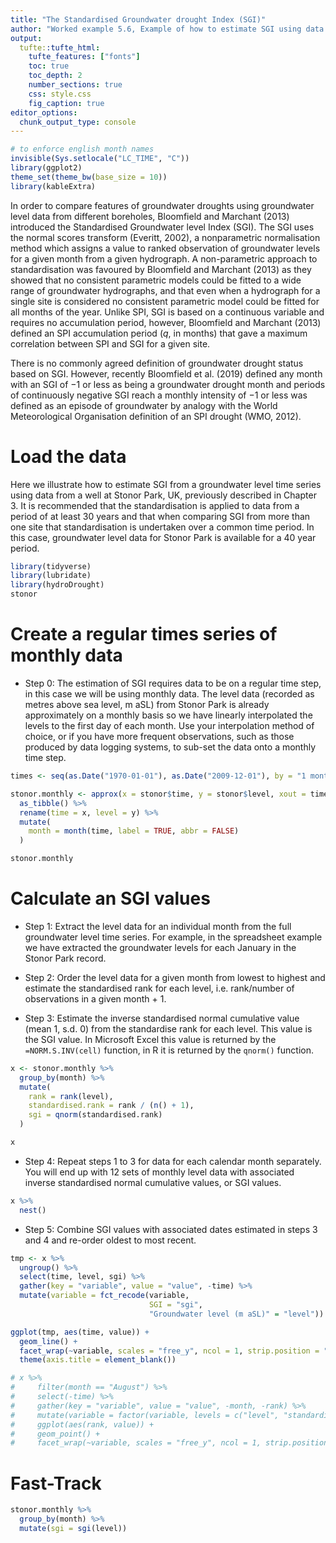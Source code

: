 ```yaml
---
title: "The Standardised Groundwater drought Index (SGI)"
author: "Worked example 5.6, Example of how to estimate SGI using data from Stonor Park, UK"
output: 
  tufte::tufte_html:
    tufte_features: ["fonts"]
    toc: true
    toc_depth: 2
    number_sections: true
    css: style.css
    fig_caption: true
editor_options: 
  chunk_output_type: console
---
```


```r
# to enforce english month names
invisible(Sys.setlocale("LC_TIME", "C"))
library(ggplot2)
theme_set(theme_bw(base_size = 10))
library(kableExtra)
```



In order to compare features of groundwater droughts using groundwater level data from different boreholes, Bloomfield and Marchant (2013) introduced the Standardised Groundwater level Index (SGI). The SGI uses the normal scores transform (Everitt, 2002), a nonparametric normalisation method which assigns a value to ranked observation of groundwater levels for a given month from a given hydrograph. A non-parametric approach to standardisation was favoured by Bloomfield and Marchant (2013) as they showed that no consistent parametric models could be fitted to a wide range of groundwater hydrographs, and that even when a hydrograph for a single site is considered no consistent parametric model could be fitted for all months of the year. Unlike SPI, SGI is based on a continuous variable and requires no accumulation period, however, Bloomfield and Marchant (2013) defined an SPI accumulation period ($q$, in months) that gave a maximum correlation between SPI and SGI for a given site.

There is no commonly agreed definition of groundwater drought status based on SGI. However, recently Bloomfield et al. (2019) defined any month with an SGI of −1 or less as being a groundwater drought month and periods of continuously negative SGI reach a monthly intensity of −1 or less was defined as an episode of groundwater by analogy with the World Meteorological Organisation definition of an SPI drought (WMO, 2012).

# Load the data

Here we illustrate how to estimate SGI from a groundwater level time series using data from a well at Stonor Park, UK, previously described in Chapter 3. It is recommended that the standardisation is applied to data from a period of at least 30 years and that when comparing SGI from more than one site that standardisation is undertaken over a common time period. In this case, groundwater level data for Stonor Park is available for a 40 year period. 


```r
library(tidyverse)
library(lubridate)
library(hydroDrought)
stonor 
```


# Create a regular times series of monthly data
* Step 0: The estimation of SGI requires data to be on a regular time step, in this case we will be using monthly data. The level data (recorded as metres above sea level, m aSL) from Stonor Park is already approximately on a monthly basis so we have linearly interpolated the levels to the first day of each month. Use your interpolation method of choice, or if you have more frequent observations, such as those produced by data logging systems, to sub-set the data onto a monthly time step.

```r
times <- seq(as.Date("1970-01-01"), as.Date("2009-12-01"), by = "1 month")

stonor.monthly <- approx(x = stonor$time, y = stonor$level, xout = times) %>%
  as_tibble() %>%
  rename(time = x, level = y) %>% 
  mutate(
    month = month(time, label = TRUE, abbr = FALSE)
  )

stonor.monthly
```

# Calculate an SGI values
* Step 1: Extract the level data for an individual month from the full groundwater level time series. For example, in the spreadsheet example we have extracted the groundwater levels for each January in the Stonor Park record.

* Step 2: Order the level data for a given month from lowest to highest and estimate the standardised rank for each level, i.e. rank/number of observations in a given month + 1.

* Step 3: Estimate the inverse standardised normal cumulative value (mean 1, s.d. 0) from the standardise rank for each level. This value is the SGI value. In Microsoft Excel this value is returned by the `=NORM.S.INV(cell)` function, in R it is returned by the `qnorm()` function.

```r
x <- stonor.monthly %>%
  group_by(month) %>%
  mutate(
    rank = rank(level), 
    standardised.rank = rank / (n() + 1),
    sgi = qnorm(standardised.rank)
  )

x
```

* Step 4: Repeat steps 1 to 3 for data for each calendar month separately. You will end up with 12 sets of monthly level data with associated inverse standardised normal cumulative values, or SGI values.

```r
x %>%
  nest()
```


* Step 5: Combine SGI values with associated dates estimated in steps 3 and 4 and re-order oldest to most recent.


```r
tmp <- x %>%
  ungroup() %>%
  select(time, level, sgi) %>%
  gather(key = "variable", value = "value", -time) %>%
  mutate(variable = fct_recode(variable, 
                               SGI = "sgi", 
                               "Groundwater level (m aSL)" = "level"))

ggplot(tmp, aes(time, value)) + 
  geom_line() + 
  facet_wrap(~variable, scales = "free_y", ncol = 1, strip.position = "left") +
  theme(axis.title = element_blank())
```


```r
# x %>%
#     filter(month == "August") %>%
#     select(-time) %>%
#     gather(key = "variable", value = "value", -month, -rank) %>%
#     mutate(variable = factor(variable, levels = c("level", "standardised.rank", "sgi"))) %>%
#     ggplot(aes(rank, value)) + 
#     geom_point() + 
#     facet_wrap(~variable, scales = "free_y", ncol = 1, strip.position = "left")
```

# Fast-Track

```r
stonor.monthly %>% 
  group_by(month) %>%
  mutate(sgi = sgi(level))
```

